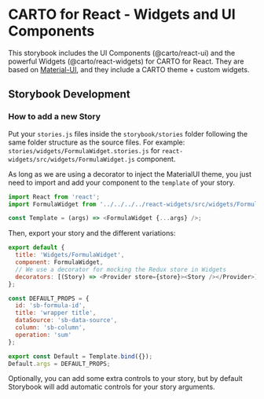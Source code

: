 
<Meta title="Introduction" />

# CARTO for React - Widgets and UI Components
This storybook includes the UI Components (@carto/react-ui) and the powerful Widgets (@carto/react-widgets) for CARTO for React.
They are based on [Material-UI](https://material-ui.com/), and they include a CARTO theme + custom widgets.

## Storybook Development

### How to add a new Story
Put your `stories.js` files inside the `storybook/stories` folder following the same folder structure as the source files. For example:
`stories/widgets/FormulaWidget.stories.js` for `react-widgets/src/widgets/FormulaWidget.js` component.

As long as we are using a decorator to inject the MaterialUI theme, you just need to import and add your component to the `template` of your story.
```js
import React from 'react';
import FormulaWidget from '../../../../react-widgets/src/widgets/FormulaWidget';

const Template = (args) => <FormulaWidget {...args} />;
```

Then, export your story and the different variations:
```js
export default {
  title: 'Widgets/FormulaWidget',
  component: FormulaWidget,
  // We use a decorator for mocking the Redux store in Widgets
  decorators: [(Story) => <Provider store={store}><Story /></Provider>]
};

const DEFAULT_PROPS = {
  id: 'sb-formula-id',
  title: 'wrapper title',
  dataSource: 'sb-data-source',
  column: 'sb-column',
  operation: 'sum'
};

export const Default = Template.bind({});
Default.args = DEFAULT_PROPS;
```

Optionally, you can add some extra controls to your story, but by default Storybook will add automatic controls for your story arguments.
